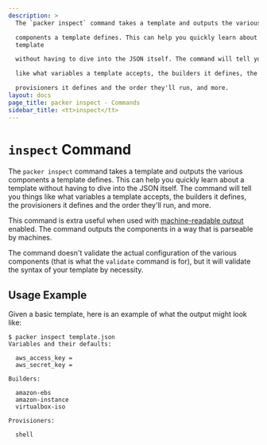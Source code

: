 ```yaml
---
description: >
  The `packer inspect` command takes a template and outputs the various

  components a template defines. This can help you quickly learn about a
  template

  without having to dive into the JSON itself. The command will tell you things

  like what variables a template accepts, the builders it defines, the

  provisioners it defines and the order they'll run, and more.
layout: docs
page_title: packer inspect - Commands
sidebar_title: <tt>inspect</tt>
---
```


# `inspect` Command

The `packer inspect` command takes a template and outputs the various
components a template defines. This can help you quickly learn about a template
without having to dive into the JSON itself. The command will tell you things
like what variables a template accepts, the builders it defines, the
provisioners it defines and the order they'll run, and more.

This command is extra useful when used with [machine-readable
output](/docs/commands) enabled. The command outputs the components
in a way that is parseable by machines.

The command doesn't validate the actual configuration of the various components
(that is what the `validate` command is for), but it will validate the syntax
of your template by necessity.

## Usage Example

Given a basic template, here is an example of what the output might look like:

```shell-session
$ packer inspect template.json
Variables and their defaults:

  aws_access_key =
  aws_secret_key =

Builders:

  amazon-ebs
  amazon-instance
  virtualbox-iso

Provisioners:

  shell
```
